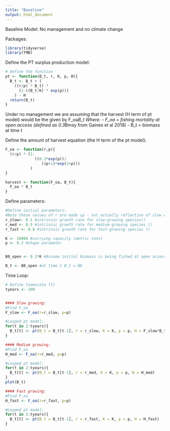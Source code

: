 ```yaml
---
title: "Baseline"
output: html_document
---
```


Baseline Model: No management and no climate change


Packages:
```r
library(tidyverse)
library(TMB)
```


Define the PT surplus production model:
```r

# Define the function
pt <- function(B_t, r, K, p, H){
  B_t <- B_t + (
    ((r/p) * B_t) *
      (1-((B_t/K) * exp(p)))
    ) - H
  return(B_t)
}

```

Under no management we are assuming that the harvest (H term of pt model) would be the given by F_oa*B_t
Where: 
 - F_oa = fishing mortality at open access (defined as 0.3*Bmsy from Gaines et al 2018)
 - B_t = biomass at time t

Define the amount of harvest equation (the H term of the pt model): 
```r
F_oa <- function(r,p){
  (r/p) * (1-
             ((0.3*exp(p))/
                ((p+1)*exp(1+p)))
           )
}

harvest <- function(F_oa, B_t){
  F_oa * B_t
}

```


Define parameters:
```r
#Define initial parameters:
#Note these values of r are made up - not actually reflective of slow vs fast growing species; need to find this still
r_slow<- 0.1 #intrinsic growth rate for slow-growing species()
r_med <- 0.5 #intrinsic growth rate for medium-growing species ()
r_fast <- 0.8 #intrinsic growth rate for fast-growing species ()

K <- 10000 #carrying capacity (metric tons)
p <- 0.2 #shape parameter 


B0_open <- 0.1*K #Assume initial biomass is being fished at open access

B_t <- B0_open #at time 1 B_t = B0


```

Time Loop:
```r
# Define timescale (t)
tyears <- 100


#### Slow growing:
#Find F_oa
F_slow <- F_oa(r=r_slow, p=p)

#Looped pt model:
for(t in 2:tyears){
  B_t[t] <- pt(B_t = B_t[t-1], r = r_slow, K = K, p = p, H = F_slow*B_t[t-1])
}

#### Medium growing:
#Find F_oa
H_med <- F_oa(r=r_med, p=p)

#Looped pt model:
for(t in 2:tyears){
  B_t[t] <- pt(B_t = B_t[t-1], r = r_med, K = K, p = p, H = H_med)
}
plot(B_t)

#### Fast growing:
#Find F_oa
H_fast <- F_oa(r=r_fast, p=p)

#Looped pt model:
for(t in 2:tyears){
  B_t[t] <- pt(B_t = B_t[t-1], r = r_fast, K = K, p = p, H = H_fast)
}


```









